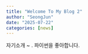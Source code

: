 ```yaml
---
title: "Welcome To My Blog 2"
author: "SeongJun"
date: "2025-07-22"
categories: [news]
---
```


자기소개 \n안녕하세요반갑습니다~ \n제이름은박성준입니다. \n저는 파이썬을 좋아합니다. \n